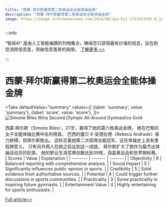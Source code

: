 ```yaml
---
title: "西蒙·拜尔斯赢得第二枚奥运会全能体操金牌"
description: "西蒙·拜尔斯赢得第二枚奥运会全能体操金牌"
image: https://image.informedainews.com/2024/08/Spo-Esi-1722563502-0.jpg
---
```



:::info

“智闻AI“ 是由人工智能编撰的刊物集合，确保您只获得最有价值的信息，旨在助您消除信息差，突破信息茧房的局限。  [了解更多 >>](/)

:::

# 西蒙·拜尔斯赢得第二枚奥运会全能体操金牌


<Tabs
	defaultValue="summary"
	values={[
	{label: 'summary', value: 'summary'},
	{label: 'score', value: 'score'},
]}>
<TabItem value="summary">
<img
  src="https://image.informedainews.com/2024/08/Spo-Esi-1722563502-0.jpg"
  alt="Simone Biles Wins Second Olympic All-Around Gymnastics Gold"
/>



西蒙·拜尔斯（Simone Biles），27岁，赢得了她的第六枚奥运金牌。
她在巴黎的女子全能体操比赛中名列榜首。
巴西的蕾贝卡·安德拉德（Rebeca Andrade）奋力拼搏，但拜尔斯胜出。
这标志着她第二次获得全能冠军，这在体操史上具有里程碑意义。
只有另外两人在她之前达到这一成就。
拜尔斯扩大了她作为最杰出体操运动员的纪录。
她的职业生涯奖牌总数达到39枚，涵盖奥运会和世界锦标赛。
</TabItem>
<TabItem value="score">
	| Scores     | Value   | Explanation |
	| -------- | ------- | ------- |
	| Objectivity  | 6    | Balanced reporting with comprehensive analysis.    |
	| Social Impact | 5     | Significantly influences public opinion in sports.    |
	| Credibility    | 5    | Solid evidence from authoritative sources.    |
	| Potential    | 4    | Could trigger further discussions in sports communities.    |
	| Practicality    | 3    | Some practicality in inspiring future gymnasts.    |
	| Entertainment Value    | 4    | Highly entertaining for sports enthusiasts.    |
</TabItem>
</Tabs>

[Full article>>](https://www.theguardian.com/sport/article/2024/aug/01/simone-biles-gymnastics-all-around-olympics-paris-result)
